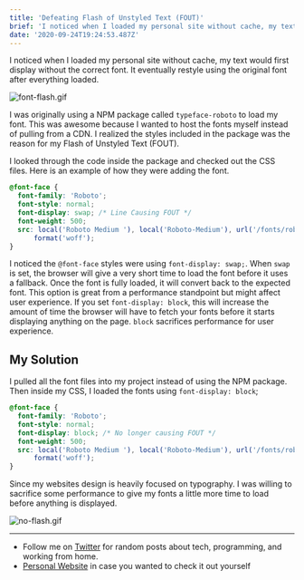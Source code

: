```yaml
---
title: 'Defeating Flash of Unstyled Text (FOUT)'
brief: 'I noticed when I loaded my personal site without cache, my text would first display without the correct font. It eventually restyle using the original font after everything loaded.'
date: '2020-09-24T19:24:53.487Z'
---
```


I noticed when I loaded my personal site without cache, my text would first display without the correct font. It eventually restyle using the original font after everything loaded.

![font-flash.gif](https://cdn.hashnode.com/res/hashnode/image/upload/v1600973770807/HEhsPBgji.gif)

I was originally using a NPM package called `typeface-roboto` to load my font. This was awesome because I wanted to host the fonts myself instead of pulling from a CDN. I realized the styles included in the package was the reason for my Flash of Unstyled Text (FOUT).

I looked through the code inside the package and checked out the CSS files. Here is an example of how they were adding the font.

```css
@font-face {
  font-family: 'Roboto';
  font-style: normal;
  font-display: swap; /* Line Causing FOUT */
  font-weight: 500;
  src: local('Roboto Medium '), local('Roboto-Medium'), url('/fonts/roboto-latin-500.woff2') format('woff2'), url('/fonts/roboto-latin-500.woff')
      format('woff');
}
```

I noticed the `@font-face` styles were using `font-display: swap;`. When `swap` is set, the browser will give a very short time to load the font before it uses a fallback. Once the font is fully loaded, it will convert back to the expected font. This option is great from a performance standpoint but might affect user experience. If you set `font-display: block`, this will increase the amount of time the browser will have to fetch your fonts before it starts displaying anything on the page. `block` sacrifices performance for user experience.

## My Solution

I pulled all the font files into my project instead of using the NPM package. Then inside my CSS, I loaded the fonts using `font-display: block`;

```css
@font-face {
  font-family: 'Roboto';
  font-style: normal;
  font-display: block; /* No longer causing FOUT */
  font-weight: 500;
  src: local('Roboto Medium '), local('Roboto-Medium'), url('/fonts/roboto-latin-500.woff2') format('woff2'), url('/fonts/roboto-latin-500.woff')
      format('woff');
}
```

Since my websites design is heavily focused on typography. I was willing to sacrifice some performance to give my fonts a little more time to load before anything is displayed.

![no-flash.gif](https://cdn.hashnode.com/res/hashnode/image/upload/v1600973956338/KNgGDNZ9i.gif)

---

- Follow me on [Twitter](https://twitter.com/CodeByCorey) for random posts about tech, programming, and working from home.
- [Personal Website](https://coreyodonnell.tech) in case you wanted to check it out yourself
